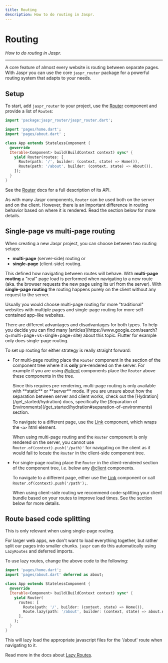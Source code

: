 ```yaml
---
title: Routing
description: How to do routing in Jaspr.
---
```


# Routing
*How to do routing in Jaspr.*

---

A core feature of almost every website is routing between separate pages. With Jaspr you can use the core `jaspr_router`
package for a powerful routing system that adapts to your needs.

## Setup

To start, add `jaspr_router` to your project, use the [Router](/components/router) component and provide a list
of `Route`s:

```dart title="lib/app.dart"
import 'package:jaspr_router/jaspr_router.dart';

import 'pages/home.dart';
import 'pages/about.dart' ;

class App extends StatelessComponent {
  @override
  Iterable<Component> build(BuildContext context) sync* {
    yield Router(routes: [
      Route(path: '/', builder: (context, state) => Home()),
      Route(path: '/about', builder: (context, state) => About()),
    ]);
  }
}
```

See the [Router](/components/router) docs for a full description of its API.

As with many Jaspr components, `Router` can be used both on the server and on the client. However, there is an important
difference in routing behavior based on where it is rendered. Read the section below for more details.

## Single-page vs multi-page routing

When creating a new Jaspr project, you can choose between two routing setups:

- **multi-page** (server-side) routing or
- **single-page** (client-side) routing.

This defined how navigating between routes will behave. With **multi-page routing** a "real" page load is performed when
navigating to a new route (aka. the browser requests the new page using its url from the server). With **single-page routing**
the routing happens purely on the client without any request to the server.

Usually you would choose multi-page routing for more "traditional" websites with multiple pages and
single-page routing for more self-contained app-like websites.

<Info>
    There are different advantages and disadvantages for both types. To help you decide you can find many [articles](https://www.google.com/search?q=multi+page+vs+single+page+site) about this topic.
</Info>

<Info>
    Flutter for example only does single-page routing.
</Info>

To set up routing for either strategy is really straight forward:

- For multi-page routing place the `Router` component in the section of the component tree where it is **only** pre-rendered on the server.
  For example if you are using [@client](/utils/at_client) components place the `Router` above these components in the tree.

  <Info>
    Since this requires pre-rendering, multi-page routing is only available with **static** or **server** mode.
  </Info>

  <Info>
    If you are unsure about how the separation between server and client works, check out the [Hydration](/get_started/hydration)
    docs, specifically the [Separation of Environments](/get_started/hydration#separation-of-environments) section.
  </Info>

  To navigate to a different page, use the [Link](/components/link) component, which wraps the `<a>` html element.

  When using multi-page routing and the `Router` component is only rendered on the server, you cannot use `Router.of(context).push('/path)'`
  for navigating on the client as it would fail to locate the `Router` in the client-side component tree.

- For single-page routing place the `Router` in the client-rendered section of the component tree, i.e. below any [@client](/utils/at_client) components.

  To navigate to a different page, either use the [Link](/components/link) component or call `Router.of(context).push('/path');`.

  When using client-side routing we recommend code-splitting your client bundle based on your routes to improve load times.
  See the section below for more details.

## Route based code splitting

<Info>
  This is only relevant when using single-page routing.
</Info>

For larger web apps, we don't want to load everything together, but rather split our pages into smaller chunks.
`jaspr` can do this automatically using `LazyRoutes` and deferred imports.

To use lazy routes, change the above code to the following:

```dart title="lib/app.dart"
import 'pages/home.dart';
import 'pages/about.dart' deferred as about;

class App extends StatelessComponent {
  @override
  Iterable<Component> build(BuildContext context) sync* {
    yield Router(
      routes: [
        Route(path: '/', builder: (context, state) => Home()),
        Route.lazy(path: '/about', builder: (context, state) => about.About(), load: about.loadLibrary),
      ],
    );
  }
}
```

This will lazy load the appropriate javascript files for the '/about' route when navigating to it.

Read more in the docs about [Lazy Routes](/components/router#lazy-routes).
